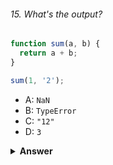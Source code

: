 ###### 15. What's the output?

```javascript
function sum(a, b) {
  return a + b;
}

sum(1, '2');
```

- A: `NaN`
- B: `TypeError`
- C: `"12"`
- D: `3`

<details>
<summary>
<b>Answer</b>
</summary>

#### Answer: C

JavaScript is a **dynamically typed language**: we don't specify what types certain variables are. Values can automatically be converted into another type without you knowing, which is called _implicit type coercion_. **Coercion** is converting from one type into another.

In this example, JavaScript converts the number `1` into a string, in order for the function to make sense and return a value. During the addition of a numeric type (`1`) and a string type (`'2'`), the number is treated as a string. We can concatenate strings like `"Hello" + "World"`, so what's happening here is `"1" + "2"` which returns `"12"`.

</details>
